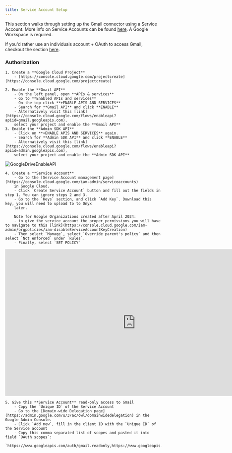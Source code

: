 ```yaml
---
title: Service Account Setup
---
```


This section walks through setting up the Gmail connector using a Service Account.
More info on Service Accounts can be found [here](https://cloud.google.com/iam/docs/service-account-overview).
A Google Workspace is required.

If you'd rather use an individuals account + OAuth to access Gmail, checkout the section
[here](/connectors/gmail/oauth).

### Authorization

    1. Create a **Google Cloud Project**
        - [https://console.cloud.google.com/projectcreate](https://console.cloud.google.com/projectcreate)

    2. Enable the **Gmail API**
        - On the left panel, open **APIs & services**
        - Go to **Enabled APIs and services**
        - On the top click **+ENABLE APIS AND SERVICES**
        - Search for **Gmail API** and click **ENABLE**
        - Alternatively visit this [link](https://console.cloud.google.com/flows/enableapi?apiid=gmail.googleapis.com),
        select your project and enable the **Gmail API**
    3. Enable the **Admin SDK API**
        - Click on **+ENABLE APIS AND SERVICES** again.
        - Search for **Admin SDK API** and click **ENABLE**
        - Alternatively visit this [link](https://console.cloud.google.com/flows/enableapi?apiid=admin.googleapis.com),
        select your project and enable the **Admin SDK API**

![GoogleDriveEnableAPI](/images/connectors/google_drive/GoogleDriveEnableAPI.png)

    4. Create a **Service Account**
        - Go to the [Service Account management page](https://console.cloud.google.com/iam-admin/serviceaccounts)
        in Google Cloud.
        - Click `Create Service Account` button and fill out the fields in step 1. You can ignore steps 2 and 3.
        - Go to the `Keys` section, and click `Add Key`. Download this key, you will need to upload to to Onyx
        later.

        Note for Google Organizations created after April 2024:
        - to give the service account the proper permissions you will have to navigate to this [link](https://console.cloud.google.com/iam-admin/orgpolicies/iam-disableServiceAccountKeyCreation)
        - Then select `Manage`, select `Override parent's policy` and then select `Not enforced` under `Rules`.
        - Finally, select `SET POLICY`

<iframe
  width="840"
  height="473"
  src="https://www.youtube.com/embed/Z5R9HUCVVAE?si=GZxteF6rmIHa1BOE"
  title="YouTube video player"
  frameBorder="0"
  allow="accelerometer; autoplay; clipboard-write; encrypted-media; gyroscope; picture-in-picture; web-share; fullscreen;"
  allowfullscreen
></iframe>

    5. Give this **Service Account** read-only access to Gmail
        - Copy the `Unique ID` of the Service Account
        - Go to the [Domain-wide Delegation page](https://admin.google.com/u/3/ac/owl/domainwidedelegation) in the Google Admin Console.
        - Click `Add new`, fill in the client ID with the `Unique ID` of the Service account
        - Copy this comma separated list of scopes and pasted it into field `OAuth scopes`:
        `https://www.googleapis.com/auth/gmail.readonly,https://www.googleapis.com/auth/admin.directory.group.readonly,https://www.googleapis.com/auth/admin.directory.user.readonly`
